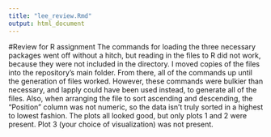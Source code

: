 ```yaml
---
title: "lee_review.Rmd"
output: html_document
---
```


#Review for R assignment
The commands for loading the three necessary packages went off without a hitch, but reading in the files to R did not work, because they were not included in the directory. I moved copies of the files into the repository's main folder. From there, all of the commands up until the generation of files worked. However, these commands were bulkier than necessary, and lapply could have been used instead, to generate all of the files. Also, when arranging the file to sort ascending and descending, the "Position" column was not numeric, so the data isn't truly sorted in a highest to lowest fashion. The plots all looked good, but only plots 1 and 2 were present. Plot 3 (your choice of visualization) was not present. 
